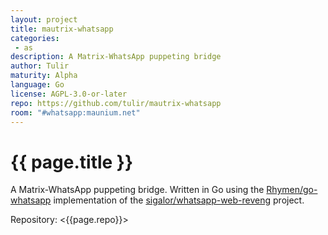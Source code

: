 ```yaml
---
layout: project
title: mautrix-whatsapp
categories: 
 - as
description: A Matrix-WhatsApp puppeting bridge
author: Tulir
maturity: Alpha
language: Go
license: AGPL-3.0-or-later
repo: https://github.com/tulir/mautrix-whatsapp
room: "#whatsapp:maunium.net"
---
```


# {{ page.title }}
A Matrix-WhatsApp puppeting bridge. Written in Go using the [Rhymen/go-whatsapp](https://github.com/Rhymen/go-whatsapp) implementation of the [sigalor/whatsapp-web-reveng](https://github.com/sigalor/whatsapp-web-reveng) project.

Repository: <{{page.repo}}>
